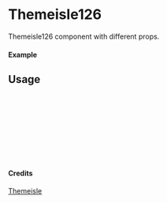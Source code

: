 
<Meta of={Themeisle126} title="Themeisle/Themeisle126" />

# Themeisle126

Themeisle126 component with different props.

#### Example

<Canvas of={Themeisle126.Primary} />

## Usage

```ts
import { Themeisle126 } from "yadl-ui";

const Example = () => {
  return (
      <Themeisle126 />
  );
};

export default Example;
```

#### Credits
[Themeisle](https://themeisle.com/illustrations)
